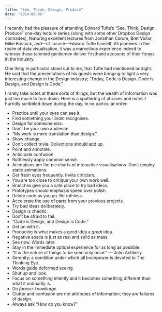 ```yaml
---
title: "See, Think, Design, Produce"
date: "2014-05-06"
---
```


I recently had the pleasure of attending Edward Tufte’s “See, Think, Design,
Produce” one-day lecture series (along with some other Dropbox Design comrades),
featuring excellent lectures from Jonathan Corum, Bret Victor, Mike Bostock,
and—of course—Edward Tufte himself. All pioneers in the realm of data
visualisation, it was a marvellous experience indeed to witness these talented
gentlemen deliver firsthand accounts of their forays in the industry.

One thing in particular stood out to me, that Tufte had mentioned outright. He
said that the presentations of his guests were bringing to light a very
interesting change in the Design industry; “Today, Code is Design. Code is
Design, and Design is Code.”

I rarely take notes at these sorts of things, but the wealth of information was
just too much to turn down. Here is a spattering of phrases and notes I hurridly
scribbled down during the day, in no particular order:

-   Practice until your _eyes_ can see it.
-   Find something your _brain_ recognises.
-   Design for someone _else_.
-   Don’t be your own audience.
-   “My work is more translation than design.”
-   Show change.
-   Don’t collect trivia. Collections should add up.
-   Point and annotate.
-   Anticipate confusion.
-   Ruthlessly apply common sense.
-   Animations are the pie charts of interactive visualisations. Don’t employ
    static animations.
-   Get fresh eyes frequently. Invite criticism.
-   You are too close to critique your own work well.
-   Branches give you a safe place to try bad ideas.
-   Prototypes should emphasis speed over polish.
-   Delete code as you go. Be ruthless.
-   Accelerate the use of parts from your previous projects.
-   Try bad ideas deliberately.
-   Design is chaotic.
-   Don’t be afraid to fail.
-   “Code is Design, and Design is Code.”
-   Get on with it.
-   Producing is what makes a good idea a _great_ idea.
-   Negative space is just as real and solid as mass.
-   See now. Words later.
-   Stay in the immediate optical experience for as long as possible.
-   “It is the nature of things to be seen only once.” — John Ashbery
-   Serenity; a condition under which all brainpower is devoted to The Thinking
    Eye.
-   Words guide deformed seeing.
-   Shut up and look.
-   Focus on something intently and it becomes something different than what it
    ordinarily is.
-   Do _forever knowledge_.
-   Clutter and confusion are not attributes of information; they are failures
    of _design_.
-   Always ask “How do you know?”
